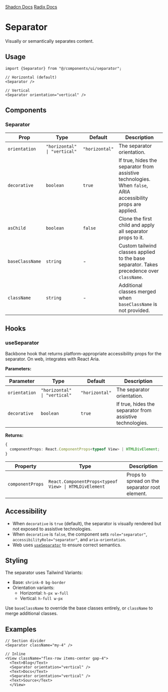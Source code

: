 
<div style={{display: "flex", flexDirection: "row", gap: "2rem"}}>
  <a
    href={`${process.env.STORYBOOK_URL}/?path=/story/separator--default&globals=backgrounds.value:light`}
  >
    <StorybookIcon color="#FE4785" width={25} height={25} />
  </a>
  <a href="https://github.com/moveinready-casa/shadcn-native/blob/3-create-components/registry/ui/separator.tsx">
    <GithubIcon width={25} height={25} />
  </a>
  <a href="https://ui.shadcn.com/docs/components/separator">Shadcn Docs</a>
  <a href="https://www.radix-ui.com/primitives/docs/components/separator">
    Radix Docs
  </a>
</div>

# Separator

Visually or semantically separates content.

<Preview component="separator" />

## Usage

```tsx
import {Separator} from "@/components/ui/separator";

// Horizontal (default)
<Separator />

// Vertical
<Separator orientation="vertical" />
```

## Components

### Separator

| Prop            | Type                         | Default        | Description                                                                                                   |
| --------------- | ---------------------------- | -------------- | ------------------------------------------------------------------------------------------------------------- |
| `orientation`   | `"horizontal" \| "vertical"` | `"horizontal"` | The separator orientation.                                                                                    |
| `decorative`    | `boolean`                    | `true`         | If true, hides the separator from assistive technologies. When `false`, ARIA accessibility props are applied. |
| `asChild`       | `boolean`                    | `false`        | Clone the first child and apply all separator props to it.                                                    |
| `baseClassName` | `string`                     | -              | Custom tailwind classes applied to the base separator. Takes precedence over `className`.                     |
| `className`     | `string`                     | -              | Additional classes merged when `baseClassName` is not provided.                                               |

## Hooks

### useSeparator

Backbone hook that returns platform-appropriate accessibility props for the separator. On web, integrates with React Aria.

**Parameters:**

| Parameter     | Type                         | Default        | Description                                               |
| ------------- | ---------------------------- | -------------- | --------------------------------------------------------- |
| `orientation` | `"horizontal" \| "vertical"` | `"horizontal"` | The separator orientation.                                |
| `decorative`  | `boolean`                    | `true`         | If true, hides the separator from assistive technologies. |

**Returns:**

```ts
{
  componentProps: React.ComponentProps<typeof View> | HTMLDivElement;
}
```

| Property         | Type                                                  | Description                                    |
| ---------------- | ----------------------------------------------------- | ---------------------------------------------- |
| `componentProps` | `React.ComponentProps<typeof View> \| HTMLDivElement` | Props to spread on the separator root element. |

## Accessibility

- When `decorative` is `true` (default), the separator is visually rendered but not exposed to assistive technologies.
- When `decorative` is `false`, the component sets `role="separator"`, `accessibilityRole="separator"`, and `aria-orientation`.
- Web uses [`useSeparator`](https://react-spectrum.adobe.com/react-aria/useSeparator.html) to ensure correct semantics.

## Styling

The separator uses Tailwind Variants:

- Base: `shrink-0 bg-border`
- Orientation variants:
  - Horizontal: `h-px w-full`
  - Vertical: `h-full w-px`

Use `baseClassName` to override the base classes entirely, or `className` to merge additional classes.

## Examples

```tsx
// Section divider
<Separator className="my-4" />

// Inline
<View className="flex-row items-center gap-4">
  <Text>Blog</Text>
  <Separator orientation="vertical" />
  <Text>Docs</Text>
  <Separator orientation="vertical" />
  <Text>Source</Text>
  </View>
```
